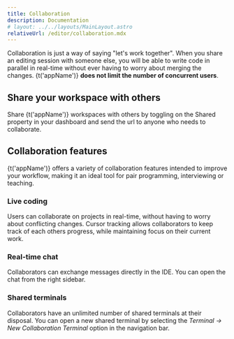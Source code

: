 ```yaml
---
title: Collaboration
description: Documentation
# layout: ../../layouts/MainLayout.astro
relativeUrl: /editor/collaboration.mdx
---
```



Collaboration is just a way of saying "let's work together". When you share an editing session with someone else,
you will be able to write code in parallel in real-time without ever having to worry about merging the changes. {t('appName')} **does not limit the number of concurrent users**.

## Share your workspace with others

Share {t('appName')} workspaces with others by toggling on the Shared property in your dashboard and send the url to anyone who needs to collaborate.

## Collaboration features

{t('appName')} offers a variety of collaboration features intended to improve your workflow, making it an ideal tool for pair programming, interviewing or teaching.

### Live coding

Users can collaborate on projects in real-time, without having to worry about conflicting changes. Cursor tracking allows collaborators to keep track of each others progress, while maintaining focus on their current work.

### Real-time chat

Collaborators can exchange messages directly in the IDE. You can open the chat from the right sidebar.

### Shared terminals

Collaborators have an unlimited number of shared terminals at their disposal. You can open a new shared terminal by selecting the _Terminal -> New Collaboration Terminal_ option in the navigation bar.
